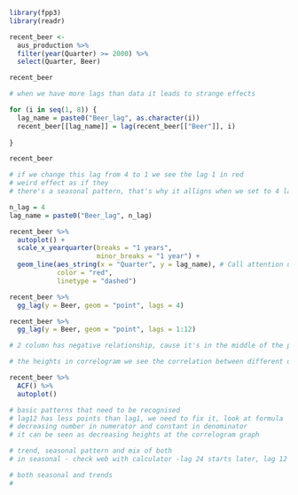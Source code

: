 
```r
library(fpp3)
library(readr)
```



```r
recent_beer <- 
  aus_production %>%
  filter(year(Quarter) >= 2000) %>%
  select(Quarter, Beer)

recent_beer
```


```r
# when we have more lags than data it leads to strange effects
```

```r
for (i in seq(1, 8)) {
  lag_name = paste0("Beer_lag", as.character(i))
  recent_beer[[lag_name]] = lag(recent_beer[["Beer"]], i)
  
}

recent_beer
```
```r
# if we change this lag from 4 to 1 we see the lag 1 in red
# weird effect as if they
# there's a seasonal pattern, that's why it alligns when we set to 4 lags (4 quarters)

n_lag = 4
lag_name = paste0("Beer_lag", n_lag)

recent_beer %>% 
  autoplot() +
  scale_x_yearquarter(breaks = "1 years",
                      minor_breaks = "1 year") +
  geom_line(aes_string(x = "Quarter", y = lag_name), # Call attention upon aes_string
            color = "red",
            linetype = "dashed")
```
```r
recent_beer %>%
  gg_lag(y = Beer, geom = "point", lags = 4)
```

```r
recent_beer %>%
  gg_lag(y = Beer, geom = "point", lags = 1:12)

# 2 column has negative relationship, cause it's in the middle of the pattern, the points are in face opposition, like cancelling out with waves in physics, column 4 has the opposite
```
```r
# the heights in correlogram we see the correlation between different quarters

recent_beer %>%
  ACF() %>%
  autoplot()
```

```r
# basic patterns that need to be recognised
# lag12 has less points than lag1, we need to fix it, look at formula
# decreasing number in numerator and constant in denominator
# it can be seen as decreasing heights at the correlogram graph
```

```r
# trend, seasonal pattern and mix of both
# in seasonal - check web with calculator -lag 24 starts later, lag 12 has more data points, the alignment is perfect in both tho
```

```r
# both seasonal and trends
# 
```

